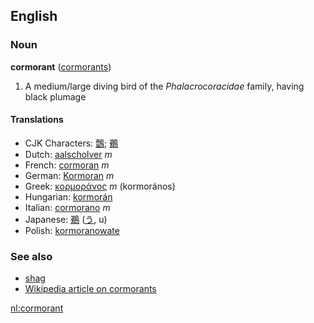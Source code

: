 ==English==
===Noun===
'''cormorant''' ([[cormorants]])

# A medium/large diving bird of the ''Phalacrocoracidae'' family, having black plumage

====Translations====
*CJK Characters: [[鷧]]; [[鵜]]
*Dutch: [[aalscholver]] ''m''
*French: [[cormoran]] ''m''
*German: [[Kormoran]] ''m''
*Greek: [[κορμοράνος]] ''m'' (kormor&aacute;nos)
*Hungarian: [[kormorán]]
*Italian: [[cormorano]] ''m''
*Japanese: [[鵜]] ([[う]], u)
*Polish: [[kormoranowate]]

===See also===
*[[shag]]
*[[w:Cormorant|Wikipedia article on cormorants]]

[[nl:cormorant]]